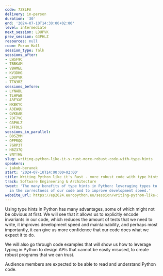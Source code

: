 ```yaml
---
code: 7Z8LFA
delivery: in-person
duration: '30'
end: '2024-07-10T14:30:00+02:00'
level: intermediate
next_session: LDUPVK
prev_session: G3PHLZ
resources: null
room: Forum Hall
session_type: Talk
sessions_after:
- LWSF9C
- TBBKAM
- VBHMEL
- KV3DHG
- LDUPVK
- TTN3RZ
sessions_before:
- LYNADL
- TLHPWB
- A3E3XE
- NKBKYC
- A3EWQU
- GVKEAK
- 7DF7VC
- G3PHLZ
- JFFDLS
sessions_in_parallel:
- B8SZMM
- QPPRQQ
- 7GRP3T
- H8Z37Q
- 8NYTHE
slug: writing-python-like-it-s-rust-more-robust-code-with-type-hints
speakers:
- jakub-beranek
start: '2024-07-10T14:00:00+02:00'
title: Writing Python like it's Rust - more robust code with type hints
track: Software Engineering & Architecture
tweet: 'The many benefits of type hints in Python: leveraging types to gain more confidence
  in the correctness of our code and to improve development speed.'
website_url: https://ep2024.europython.eu/session/writing-python-like-it-s-rust-more-robust-code-with-type-hints
---
```


Using type hints in Python has many advantages, some of which might not be obvious at first. We will see that it allows us to explicitly encode invariants in our code, which reduces the amount of tests that we need to write, it improves development speed and maintainability, and perhaps most importantly, it can give us more confidence that our code does what we expect it to do.

We will also go through code examples that will show us how to leverage typing in Python to design APIs that cannot be easily misused, to create robust programs that we can trust.

Audience members are expected to be able to read and understand Python code.
